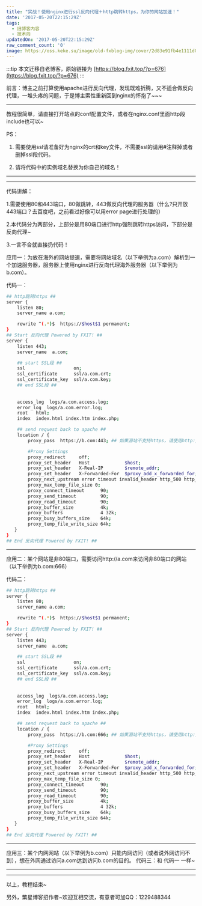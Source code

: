```yaml
---
title: "实战！使用nginx进行ssl反向代理＋http跳转https，为你的网站加速！"
date: '2017-05-20T22:15:29Z'
tags:
  - 旧博客内容
  - 技术向
updatedOn: '2017-05-20T22:15:29Z'
raw_comment_count: '0'
image: https://oss.keke.su/image/old-fxblog-img/cover/2d83e91fb4e1111d09071d6c4498e357.jpg
---
```


:::tip
本文迁移自老博客，原始链接为 [https://blog.fxit.top/?p=676](https://blog.fxit.top/?p=676)
:::

前言：博主之前打算使用apache进行反向代理，发现既难折腾，又不适合做反向代理，一堆头疼的问题，于是博主索性重新回到nginx的怀抱了~~~

<hr />

教程很简单，请直接打开站点的conf配置文件，或者在nginx.conf里面http段include也可以~

PS：

1. 需要使用ssl请准备好为nginx的crt和key文件，不需要ssl的请用#注释掉或者删掉ssl段代码。

2. 请将代码中的实例域名替换为你自己的域名！

<hr />



<hr />

代码讲解：

1.需要使用80和443端口，80做跳转，443做反向代理的服务器（什么?只开放443端口？去百度吧，之前看过好像可以用error page进行处理的）

2.本代码分为两部分，上部分是用80端口进行http强制跳转https访问，下部分是反向代理~

3.一言不合就直接扔代码！

应用一：为放在海外的网站提速，需要将网站域名（以下举例为a.com）解析到一个加速服务器，服务器上使用nginx进行反向代理海外服务器（以下举例为b.com）。

代码一：
```bash
## http跳转https ##
server {  
    listen 80;  
    server_name a.com;  

    rewrite ^(.*)$  https://$host$1 permanent;  
}  
## Start 反向代理 Powered by FXIT! ##
server {
    listen 443;
    server_name  a.com;

	## start SSL段 ##
    ssl                  on;
    ssl_certificate      ssl/a.com.crt;
    ssl_certificate_key  ssl/a.com.key;	
	## end SSL段 ##
	
	
    access_log  logs/a.com.access.log;
    error_log  logs/a.com.error.log;
    root   html;
    index  index.html index.htm index.php;

    ## send request back to apache ##
    location / {
        proxy_pass  https://b.com:443; ## 如果源站不支持https，请使用http://b.com ##

        #Proxy Settings
        proxy_redirect     off;
        proxy_set_header   Host             $host;
        proxy_set_header   X-Real-IP        $remote_addr;
        proxy_set_header   X-Forwarded-For  $proxy_add_x_forwarded_for;
        proxy_next_upstream error timeout invalid_header http_500 http_502 http_503 http_504;
        proxy_max_temp_file_size 0;
        proxy_connect_timeout      90;
        proxy_send_timeout         90;
        proxy_read_timeout         90;
        proxy_buffer_size          4k;
        proxy_buffers              4 32k;
        proxy_busy_buffers_size    64k;
        proxy_temp_file_write_size 64k;
   }
}
## End 反向代理 Powered by FXIT! ##
```

<hr />

应用二：某个网站是非80端口，需要访问http://a.com来访问非80端口的网站（以下举例为b.com:666）

代码二：
```bash
## http跳转https ##
server {  
    listen 80;  
    server_name a.com;  

    rewrite ^(.*)$  https://$host$1 permanent;  
}  
## Start 反向代理 Powered by FXIT! ##
server {
    listen 443;
    server_name  a.com;

	## start SSL段 ##
    ssl                  on;
    ssl_certificate      ssl/a.com.crt;
    ssl_certificate_key  ssl/a.com.key;	
	## end SSL段 ##
	
	
    access_log  logs/a.com.access.log;
    error_log  logs/a.com.error.log;
    root   html;
    index  index.html index.htm index.php;

    ## send request back to apache ##
    location / {
        proxy_pass  https://b.com:666; ## 如果源站不支持https，请使用http://b.com:666 ##

        #Proxy Settings
        proxy_redirect     off;
        proxy_set_header   Host             $host;
        proxy_set_header   X-Real-IP        $remote_addr;
        proxy_set_header   X-Forwarded-For  $proxy_add_x_forwarded_for;
        proxy_next_upstream error timeout invalid_header http_500 http_502 http_503 http_504;
        proxy_max_temp_file_size 0;
        proxy_connect_timeout      90;
        proxy_send_timeout         90;
        proxy_read_timeout         90;
        proxy_buffer_size          4k;
        proxy_buffers              4 32k;
        proxy_busy_buffers_size    64k;
        proxy_temp_file_write_size 64k;
   }
}
## End 反向代理 Powered by FXIT! ##
```

<hr />

应用三：某个内网网站（以下举例为b.com）只能内网访问（或者说外网访问不到），想在外网通过访问a.com达到访问b.com的目的。
代码三：和 代码一 一样~

<hr />



<hr />

以上，教程结束~

另外，繁星博客招作者~欢迎互相交流，有意者可加QQ：1229488344
